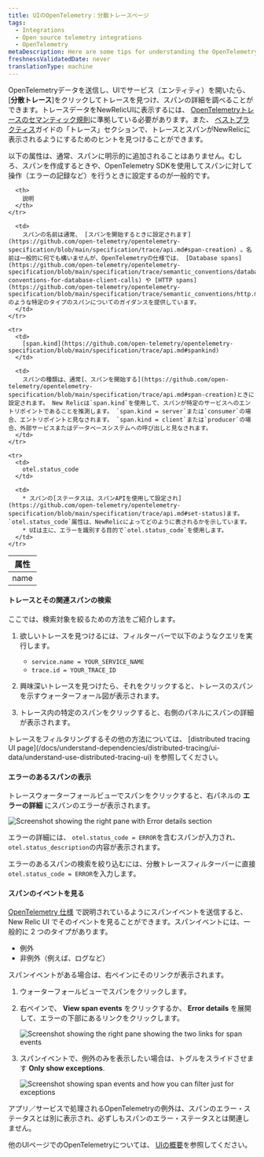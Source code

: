 ```yaml
---
title: UIのOpenTelemetry：分散トレースページ
tags:
  - Integrations
  - Open source telemetry integrations
  - OpenTelemetry
metaDescription: Here are some tips for understanding the OpenTelemetry distributed tracing pages in the New Relic UI.
freshnessValidatedDate: never
translationType: machine
---
```





OpenTelemetryデータを送信し、UIでサービス（エンティティ）を開いたら、\[**分散トレース**]をクリックしてトレースを見つけ、スパンの詳細を調べることができます。トレースデータをNewRelicUIに表示するには、 [OpenTelemetryトレースのセマンティック規則](https://github.com/open-telemetry/opentelemetry-specification/tree/main/specification/trace/semantic_conventions#trace-semantic-conventions)に準拠している必要があります。また、 [ベストプラクティス](/docs/integrations/open-source-telemetry-integrations/opentelemetry/opentelemetry-concepts#traces)ガイドの「トレース」セクションで、トレースとスパンがNewRelicに表示されるようにするためのヒントを見つけることができます。

以下の属性は、通常、スパンに明示的に追加されることはありません。むしろ、スパンを作成するときや、OpenTelemetry SDKを使用してスパンに対して操作（エラーの記録など）を行うときに設定するのが一般的です。

<table>
  <thead>
    <tr>
      <th style={{ width: "200px" }}>
        属性
      </th>

      <th>
        説明
      </th>
    </tr>
  </thead>

  <tbody>
    <tr>
      <td>
        name
      </td>

      <td>
        スパンの名前は通常、 [スパンを開始するときに設定されます](https://github.com/open-telemetry/opentelemetry-specification/blob/main/specification/trace/api.md#span-creation) 。名前は一般的に何でも構いませんが、OpenTelemetryの仕様では、 [Database spans](https://github.com/open-telemetry/opentelemetry-specification/blob/main/specification/trace/semantic_conventions/database.md#semantic-conventions-for-database-client-calls) や [HTTP spans](https://github.com/open-telemetry/opentelemetry-specification/blob/main/specification/trace/semantic_conventions/http.md#name) のような特定のタイプのスパンについてのガイダンスを提供しています。
      </td>
    </tr>

    <tr>
      <td>
        [span.kind](https://github.com/open-telemetry/opentelemetry-specification/blob/main/specification/trace/api.md#spankind)
      </td>

      <td>
        スパンの種類は、通常[、スパンを開始する](https://github.com/open-telemetry/opentelemetry-specification/blob/main/specification/trace/api.md#span-creation)ときに設定されます。 New Relicは`span.kind`を使用して、スパンが特定のサービスへのエントリポイントであることを推測します。 `span.kind = server`または`consumer`の場合、エントリポイントと見なされます。 `span.kind = client`または`producer`の場合、外部サービスまたはデータベースシステムへの呼び出しと見なされます。
      </td>
    </tr>

    <tr>
      <td>
        otel.status_code
      </td>

      <td>
        * スパンの[ステータスは、スパンAPIを使用して設定され](https://github.com/open-telemetry/opentelemetry-specification/blob/main/specification/trace/api.md#set-status)ます。 `otel.status_code`属性は、NewRelicによってどのように表されるかを示しています。
        * UIは主に、エラーを識別する目的で`otel.status_code`を使用します。
      </td>
    </tr>
  </tbody>
</table>

#### トレースとその関連スパンの検索

ここでは、検索対象を絞るための方法をご紹介します。

1. 欲しいトレースを見つけるには、フィルターバーで以下のようなクエリを実行します。

   * `service.name = YOUR_SERVICE_NAME`
   * `trace.id = YOUR_TRACE_ID`

2. 興味深いトレースを見つけたら、それをクリックすると、トレースのスパンを示すウォーターフォール図が表示されます。

3. トレース内の特定のスパンをクリックすると、右側のパネルにスパンの詳細が表示されます。

<Callout variant="tip">
  トレースをフィルタリングするその他の方法については、 [distributed tracing UI page](/docs/understand-dependencies/distributed-tracing/ui-data/understand-use-distributed-tracing-ui) を参照してください。
</Callout>

#### エラーのあるスパンの表示

トレースウォーターフォールビューでスパンをクリックすると、右パネルの **エラーの詳細** にスパンのエラーが表示されます。

<img
  title="Screenshot showing the right pane with Error details section"
  alt="Screenshot showing the right pane with Error details section"
  src={opentelemetryViewSpanErrors}
/>

エラーの詳細には、 `otel.status_code = ERROR`を含むスパンが入力され、 `otel.status_description`の内容が表示されます。

エラーのあるスパンの検索を絞り込むには、分散トレースフィルターバーに直接`otel.status_code = ERROR`を入力します。

#### スパンのイベントを見る

[OpenTelemetry 仕様](https://github.com/open-telemetry/opentelemetry-specification/blob/main/specification/trace/api.md#add-events) で説明されているようにスパンイベントを送信すると、New Relic UI でそのイベントを見ることができます。スパンイベントには、一般的に 2 つのタイプがあります。

* 例外
* 非例外（例えば、ログなど）

スパンイベントがある場合は、右ペインにそのリンクが表示されます。

1. ウォーターフォールビューでスパンをクリックします。

2. 右ペインで、 **View span events** をクリックするか、 **Error details** を展開して、エラーの下部にあるリンクをクリックします。

   <img
     title="Screenshot showing the right pane showing the two links for span events"
     alt="Screenshot showing the right pane showing the two links for span events"
     src={opentelemetryViewSpanEvents}
   />

3. スパンイベントで、例外のみを表示したい場合は、トグルをスライドさせます **Only show exceptions**.

   <img
     title="Screenshot showing span events and how you can filter just for exceptions"
     alt="Screenshot showing span events and how you can filter just for exceptions"
     src={opentelemetrySpanEventsExceptions}
   />

<Callout variant="tip">
  アプリ／サービスで処理されるOpenTelemetryの例外は、スパンのエラー・ステータスとは別に表示され、必ずしもスパンのエラー・ステータスとは関連しません。
</Callout>

他のUIページでのOpenTelemetryについては、 [UIの概要](/docs/more-integrations/open-source-telemetry-integrations/opentelemetry/view-your-data/opentelemetry-view-your-data)を参照してください。